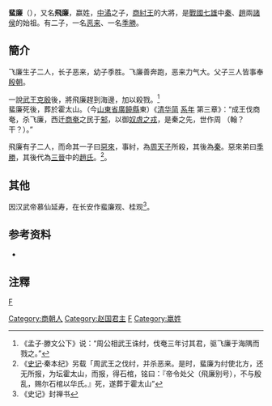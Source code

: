 {{Infobox 先秦人物
|名称= 蜚廉
|图像=
|图说=
|姓=[[嬴姓|嬴]]
|氏=
|名=
|字=
|别名=处父
|别字=
|谥号=
|时代=[[商朝|商朝]]
|国家=
|身份=大臣
|出生=
|逝世=
|在位=
|父=[[中潏|中潏]]
|母=
|正妻=
|妾=
|子女=[[恶来|恶来]]、[[季勝|季勝]]
|太子=
}}

'''蜚廉'''（{{bd|?||?|}}），又名'''飛廉'''，嬴姓，[[中潏|中潏]]之子，[[商紂王|商紂王]]的大將，是[[戰國七雄|戰國七雄]]中[[秦国|秦]]、[[趙国|趙]]兩[[諸侯|諸侯]]的始祖。有二子，一名[[恶来|恶来]]、一名[[季勝|季勝]]。

==簡介==
飞廉生子二人，长子恶来，幼子季胜。飞廉善奔跑，恶来力气大。父子三人皆事奉[[殷朝|殷朝]]。

一說[[武王克殷|武王克殷]]後，將飛廉趕到海邊，加以殺戮。<ref>《孟子·滕文公下》说：“周公相武王诛纣，伐奄三年讨其君，驱飞廉于海隅而戮之。”</ref><br>
蜚廉死後，葬於霍太山。（今[[山東省|山東省]][[廣饒縣|廣饒縣]]東）《[[清华简|清华简]] [[系年|系年]] 第三章》：“成王伐商奄，杀飞廉，西迁[[商奄|商奄]]之民于[[邾|邾]]，以御[[奴虘之戎|奴虘之戎]]，是秦之先，世作周 （翰？干？）。”

飛廉有子二人，而命其一子曰[[惡來|惡來]]，事紂，為[[周天子|周天子]]所殺，其後為[[秦国|秦]]。惡來弟曰[[季勝|季勝]]，其後代為[[三晉|三晉]]中的[[赵国|趙氏]]。<ref>《[[史记|史记]]·秦本纪》另载「周武王之伐纣，并杀恶来。是时，蜚廉为纣使北方，还无所报，为坛霍太山，而报，得石棺，铭曰：『帝令处父（飛廉别号），不与殷乱，赐尔石棺以华氏。』死，遂葬于霍太山”</ref>。

==其他==
因汉武帝慕仙延寿，在长安作蜚廉观、桂观<ref>《史记》封禅书</ref>。

{{start box}}
{{s-before|[[中潏|中潏]]}}
{{s-title|[[秦国|秦国]]的祖先}}
{{s-after|[[惡來|惡來]]}}
{{end box}}

{{start box}}
{{s-before|[[中潏|中潏]]}}
{{s-title|[[趙國|趙國]]的祖先}}
{{s-after|[[季勝|季勝]]}}
{{end box}}

==参考资料==
*{{Wikisource history|史記|043|趙世家}}

==注釋==
{{reflist}}

{{秦國君主}}
{{趙國君主}}

[[category:商朝軍事人物|F]]
[[Category:商朝人|Category:商朝人]]
[[Category:赵国君主|Category:赵国君主]]
[[Category:东夷人|F]]
[[Category:嬴姓|Category:嬴姓]]